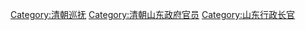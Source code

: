 [[Category:清朝巡抚|Category:清朝巡抚]]
[[Category:清朝山东政府官员|Category:清朝山东政府官员]]
[[Category:山东行政长官|Category:山东行政长官]]